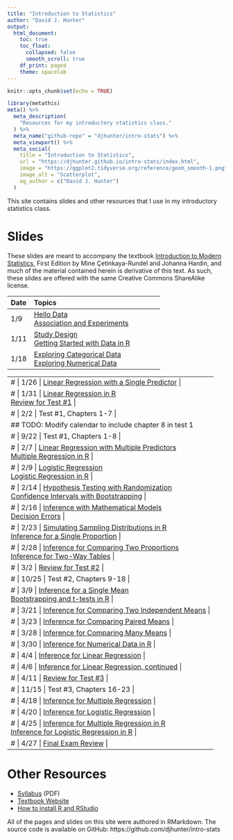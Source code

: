```yaml
---
title: "Introduction to Statistics"
author: "David J. Hunter"
output:
  html_document:
    toc: true
    toc_float:
      collapsed: false
      smooth_scroll: true
    df_print: paged
    theme: spacelab
---
```


```r
knitr::opts_chunk$set(echo = TRUE)
```

```r
library(metathis)
meta() %>%
  meta_description(
    "Resources for my introductory statistics class."
  ) %>%
  meta_name("github-repo" = "djhunter/intro-stats") %>%
  meta_viewport() %>%
  meta_social(
    title = "Introduction to Statistics",
    url = "https://djhunter.github.io/intro-stats/index.html",
    image = "https://ggplot2.tidyverse.org/reference/geom_smooth-1.png",
    image_alt = "Scatterplot",
    og_author = c("David J. Hunter")
  )
```

This site contains slides and other resources that I use in my introductory statistics class.

# Slides 

These slides are meant to accompany the textbook [Introduction to Modern Statistics](https://openintro-ims.netlify.app/), First Edition by Mine Çetinkaya-Rundel and Johanna Hardin, and much of the material contained herein is derivative of this text. As such, these slides are offered with the same Creative Commons ShareAlike license.

| Date | Topics |
|:---- |:-------------------------- |
| 1/9 | [Hello Data](slides/01-hellodata.html) <br> [Association and Experiments](slides/01b-association.html) |
| 1/11 | [Study Design](slides/02-studydesign.html) <br> [Getting Started with Data in R](slides/03-intro_data_R.html) |
| 1/18 | [Exploring Categorical Data](slides/04-catdata.html) <br> [Exploring Numerical Data](slides/05-numdata.html) |

---
# | 1/26 | [Linear Regression with a Single Predictor](slides/07a-lin_regression.html) |
# | 1/31 | [Linear Regression in R](slides/07b-linear_regression_R.html) <br> [Review for Test #1](slides/07c-test1review.html) |
# | 2/2 | Test #1, Chapters 1-7 |
## TODO: Modify calendar to include chapter 8 in test 1
# | 9/22 | Test #1, Chapters 1-8 |
# | 2/7 | [Linear Regression with Multiple Predictors](slides/08-multi_regression.html) <br> [Multiple Regression in R](slides/10-regression_R.html) |
# | 2/9 | [Logistic Regression](slides/09-logit_regression.html) <br> [Logistic Regression in R](slides/09b-logit_reg_R.html) |
# | 2/14 | [Hypothesis Testing with Randomization](slides/11-hypoth_random.html) <br> [Confidence Intervals with Bootstrapping](slides/12-bootstrap_ci.html) |
# | 2/16 | [Inference with Mathematical Models](slides/13-math_models.html) <br> [Decision Errors](slides/14-decision_errors.html) |
# | 2/23 | [Simulating Sampling Distributions in R](slides/15-samp_dist_R.html) <br> [Inference for a Single Proportion](slides/16-infer_1prop.html) |
# | 2/28 | [Inference for Comparing Two Proportions](slides/17-infer_2prop.html) <br> [Inference for Two-Way Tables](slides/18-infer_chisquare.html) |
# | 3/2 | [Review for Test #2](slides/18c-test2review.html) |
# | 10/25 | Test #2, Chapters 9-18 |
# | 3/9 |  [Inference for a Single Mean](slides/19-infer_onemean.html) <br> [Bootstrapping and t-tests in R](slides/19b-onemean_R.html) |
# | 3/21 | [Inference for Comparing Two Independent Means](slides/20-infer_twomean.html) |
# | 3/23 | [Inference for Comparing Paired Means](slides/21-infer_pairedmean.html) |
# | 3/28 | [Inference for Comparing Many Means](slides/22-infer_manymeans.html) |
# | 3/30 | [Inference for Numerical Data in R](slides/23b-num_infer_R.html) |
# | 4/4 | [Inference for Linear Regression](slides/24-infer_regression.html) |
# | 4/6 | [Inference for Linear Regression, continued](slides/24-infer_regression.html)  |
# | 4/11 | [Review for Test #3](slides/24c-test3review.html) |
# | 11/15 | Test #3, Chapters 16-23 |
# | 4/18 |  [Inference for Multiple Regression](slides/25-infer_multiple.html) |
# | 4/20 | [Inference for Logistic Regression](slides/26-infer_logistic.html) |
# | 4/25 | [Inference for Multiple Regression in R](slides/27-mariokart.html) <br> [Inference for Logistic Regression in R](slides/27b-nbarookies.html) |
# | 4/27 | [Final Exam Review](slides/27c-test4review.html) |
---

# Other Resources

- [Syllabus](syllabus/ma005hunterS24.pdf) (PDF)
- [Textbook Website](https://openintro-ims.netlify.app/)
- [How to install R and RStudio](slides/installRStudio.html)

All of the pages and slides on this site were authored in RMarkdown.  The source code is available on GitHub: https://github.com/djhunter/intro-stats

